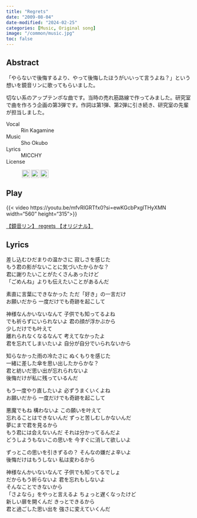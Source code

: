 ```yaml
---
title: "Regrets"
date: "2009-08-04"
date-modified: "2024-02-25"
categories: [Music, Original song]
image: "/common/music.jpg"
toc: false
---
```


## Abstract

「やらないで後悔するより、やって後悔したほうがいいって言うよね？」という想いを鏡音リンに歌ってもらいました。

切ない系のアップテンポな曲です。当時の売れ筋路線で作ってみました。研究室で曲を作ろう企画の第3弾です。作詞は第1弾、第2弾に引き続き、研究室の先輩が担当しました。

Vocal
: Rin Kagamine

Music
: Sho Okubo

Lyrics
: MICCHY

License
: <p xmlns:cc="http://creativecommons.org/ns#" ><a href="https://creativecommons.org/licenses/by-sa/4.0/?ref=chooser-v1" target="_blank" rel="license noopener noreferrer" style="display:inline-block;"><img style="height:22px!important;margin-left:3px;vertical-align:text-bottom;" src="https://mirrors.creativecommons.org/presskit/icons/cc.svg?ref=chooser-v1"><img style="height:22px!important;margin-left:3px;vertical-align:text-bottom;" src="https://mirrors.creativecommons.org/presskit/icons/by.svg?ref=chooser-v1"><img style="height:22px!important;margin-left:3px;vertical-align:text-bottom;" src="https://mirrors.creativecommons.org/presskit/icons/sa.svg?ref=chooser-v1"></a></p> 


<!-- <audio controlslist="nodownload" controls oncontextmenu="return false;">
   <source src="regrets.mp3" type="audio/mp3">
   <p>Your browser does not support the audio element.</p>
</audio> -->





## Play

{{< video https://youtu.be/mfvRIGRTfx0?si=ewKGcbPxglTHyXMN  width="560" height="315">}}

<script type="application/javascript" src="https://embed.nicovideo.jp/watch/sm7834682/script?w=560&h=315"></script><noscript><a href="https://www.nicovideo.jp/watch/sm7834682">【鏡音リン】 regrets 【オリジナル】</a></noscript>


## Lyrics

差し込むひだまりの温かさに 寂しさを感じた  
もう君の影がないことに気づいたからかな？  
君に謝りたいことがたくさんあったけど  
「ごめんね」よりも伝えたいことがあるんだ

素直に言葉にできなかった ただ「好き」の一言だけ  
お願いだから 一度だけでも奇跡を起こして

神様なんかいないなんて 子供でも知ってるよね  
でも祈らずにいられないよ 君の顔が浮かぶから  
少しだけでも叶えて  
離れられなくなるなんて 考えてなかったよ  
君を忘れてしまいたいよ 自分が自分でいられないから

知らなかった雨の冷たさに ぬくもりを感じた  
一緒に差した傘を思い出したからかな？  
君と紡いだ思い出が忘れられないよ  
後悔だけが私に残っているんだ

もう一度やり直したいよ 必ずうまくいくよね  
お願いだから 一度だけでも奇跡を起こして  

悪魔でもね 構わないよ この願いを叶えて  
忘れることはできないんだ ずっと苦しむしかないんだ  
夢にまで君を見るから  
もう君には会えないんだ それは分かってるんだよ  
どうしようもないこの思いを 今すぐに消して欲しいよ

ずっとこの思いを引きずるの？ そんなの嫌だよ辛いよ  
後悔だけはもうしない 私は変わるから

神様なんかいないなんて 子供でも知ってるでしょ  
だからもう祈らないよ 君を忘れもしないよ  
そんなことできないから  
「さよなら」をやっと言えるよ ちょっと遅くなったけど  
新しい扉を開くんだ きっとできるから  
君と過ごした思い出を 強さに変えていくんだ


